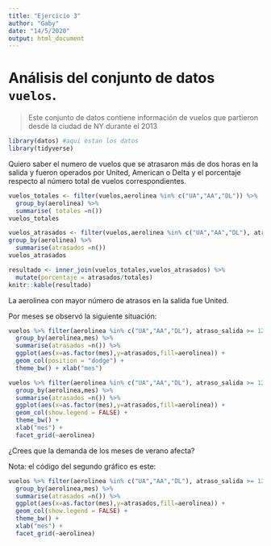 ```yaml
---
title: "Ejercicio 3"
author: "Gaby"
date: "14/5/2020"
output: html_document
---
```


# Análisis del conjunto de datos `vuelos`.

> Este conjunto de datos contiene información de vuelos que partieron desde la ciudad de NY durante el 2013

<!-- este es un comentario-->

<!--Para este análisis vamos a usar algunas librerias de R, con `include=FALSE` el código se ejecuta pero no se muestra nada (ni código, ni resultados, ni mensajes). Útil si mostrar el código no es de interés.-->

```r
library(datos) #aqui estan los datos
library(tidyverse)
```

Quiero saber el numero de vuelos que se atrasaron más de dos horas en la salida y fueron operados por United, American o Delta y el porcentaje respecto al número total de vuelos correspondientes.

<!--Talvez no es de interes que muestre como obtuve los valores, sino más bien la tabla final de resultados. En ese caso usamos echo=FALSE y results = "hide"-->

```r
vuelos_totales <- filter(vuelos,aerolinea %in% c("UA","AA","DL")) %>% 
  group_by(aerolinea) %>% 
  summarise( totales =n())
vuelos_totales
```


```r
vuelos_atrasados <- filter(vuelos,aerolinea %in% c("UA","AA","DL"), atraso_salida >= 120) %>% 
group_by(aerolinea) %>% 
  summarise(atrasados =n())
vuelos_atrasados
```


<!--Esta es la tabla final, esta nos interesa mostrar, pero el código no. En ese caso usamos echo=FALSE-->
<!-- con message=FALSE evitamos que se incluya el mensaje del join-->

```r
resultado <- inner_join(vuelos_totales,vuelos_atrasados) %>% 
  mutate(porcentaje = atrasados/totales)
knitr::kable(resultado)
```


La aerolinea con mayor número de atrasos en la salida fue United.

Por meses se observó la siguiente situación:


```r
vuelos %>% filter(aerolinea %in% c("UA","AA","DL"), atraso_salida >= 120)%>% 
  group_by(aerolinea,mes) %>% 
  summarise(atrasados =n()) %>% 
  ggplot(aes(x=as.factor(mes),y=atrasados,fill=aerolinea)) + 
  geom_col(position = "dodge") + 
  theme_bw() + xlab("mes")
```


```r
vuelos %>% filter(aerolinea %in% c("UA","AA","DL"), atraso_salida >= 120)%>% 
  group_by(aerolinea,mes) %>% 
  summarise(atrasados =n()) %>% 
  ggplot(aes(x=as.factor(mes),y=atrasados,fill=aerolinea)) + 
  geom_col(show.legend = FALSE) + 
  theme_bw() +
  xlab("mes") +
  facet_grid(~aerolinea) 
```

¿Crees que la demanda de los meses de verano afecta?

Nota: el código del segundo gráfico es este:

<!-- En este caso es útil que se muestre solo el código, no se ejecute, entonces usamos eval = FALSE-->

```r
vuelos %>% filter(aerolinea %in% c("UA","AA","DL"), atraso_salida >= 120)%>% 
  group_by(aerolinea,mes) %>% 
  summarise(atrasados =n()) %>% 
  ggplot(aes(x=as.factor(mes),y=atrasados,fill=aerolinea)) + 
  geom_col(show.legend = FALSE) + 
  theme_bw() +
  xlab("mes") +
  facet_grid(~aerolinea) 
```



